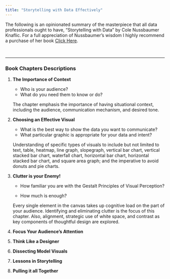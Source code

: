 ```yaml
---
title: "Storytelling with Data Effectively"
---
```


The following is an opinionated summary of the masterpiece that all data professionals ought to have, "Storytelling with Data" by Cole Nussbaumer Knaflic. For a full appreciation of Nussbaumer's wisdom I highly recommend a purchase of her book [Click Here](https://a.co/d/fj3kUvt).

<br/>

------------------------------------------------------------------------

### Book Chapters Descriptions

1.  **The Importance of Context**

    -   Who is your audience?
    -   What do you need them to know or do?

    The chapter emphasis the importance of having situational context, including the audience, communication mechanism, and desired tone.

2.  **Choosing an Effective Visual**

    -   What is the best way to show the data you want to communicate?
    -   What particular graphic is appropriate for your data and intent?

    Understanding of specific types of visuals to include but not limited to text, table, heatmap, line graph, slopegraph, vertical bar chart, vertical stacked bar chart, waterfall chart, horizontal bar chart, horizontal stacked bar chart, and square area graph; and the imperative to avoid donuts and pie charts.

3.  **Clutter is your Enemy!**

    -   How familiar you are with the Gestalt Principles of Visual Perception?

    -   How much is enough?

    Every single element in the canvas takes up cognitive load on the part of your audience. Identifying and eliminating clutter is the focus of this chapter. Also, alignment, strategic use of white space, and contrast as key components of thoughtful design are explored.

4.  **Focus Your Audience's Attention**

5.  **Think Like a Designer**

6.  **Dissecting Model Visuals**

7.  **Lessons in Storytelling**

8.  **Pulling it all Together**
